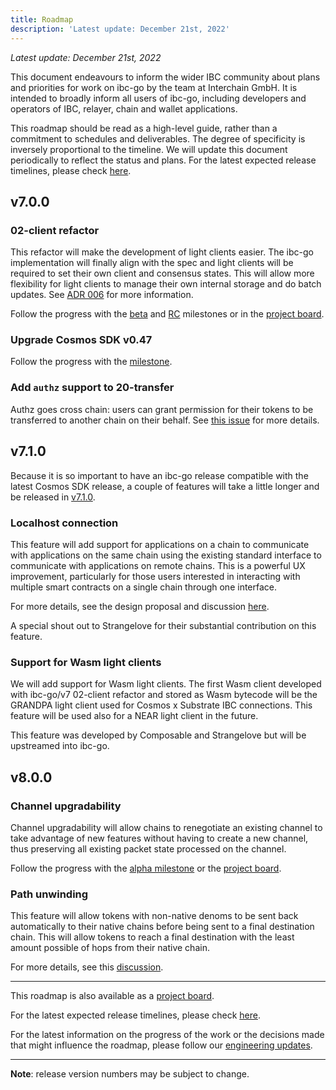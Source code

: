 ```yaml
---
title: Roadmap
description: 'Latest update: December 21st, 2022'
---
```


*Latest update: December 21st, 2022*

This document endeavours to inform the wider IBC community about plans and priorities for work on ibc-go by the team at Interchain GmbH. It is intended to broadly inform all users of ibc-go, including developers and operators of IBC, relayer, chain and wallet applications.

This roadmap should be read as a high-level guide, rather than a commitment to schedules and deliverables. The degree of specificity is inversely proportional to the timeline. We will update this document periodically to reflect the status and plans. For the latest expected release timelines, please check [here](https://github.com/cosmos/ibc-go/wiki/Release-timeline).

## v7.0.0

### 02-client refactor

This refactor will make the development of light clients easier. The ibc-go implementation will finally align with the spec and light clients will be required to set their own client and consensus states. This will allow more flexibility for light clients to manage their own internal storage and do batch updates. See [ADR 006](/docs/ibc/v7.8.x/architecture/adr-006-02-client-refactor) for more information.

Follow the progress with the [beta](https://github.com/cosmos/ibc-go/milestone/25) and [RC](https://github.com/cosmos/ibc-go/milestone/27) milestones or in the [project board](https://github.com/orgs/cosmos/projects/7/views/14).

### Upgrade Cosmos SDK v0.47

Follow the progress with the [milestone](https://github.com/cosmos/ibc-go/milestone/36).

### Add `authz` support to 20-transfer

Authz goes cross chain: users can grant permission for their tokens to be transferred to another chain on their behalf. See [this issue](https://github.com/cosmos/ibc-go/issues/2431) for more details.

## v7.1.0

Because it is so important to have an ibc-go release compatible with the latest Cosmos SDK release, a couple of features will take a little longer and be released in [v7.1.0](https://github.com/cosmos/ibc-go/milestone/37).

### Localhost connection

This feature will add support for applications on a chain to communicate with applications on the same chain using the existing standard interface to communicate with applications on remote chains. This is a powerful UX improvement, particularly for those users interested in interacting with multiple smart contracts on a single chain through one interface.

For more details, see the design proposal and discussion [here](https://github.com/cosmos/ibc-go/discussions/2191).

A special shout out to Strangelove for their substantial contribution on this feature.

### Support for Wasm light clients

We will add support for Wasm light clients. The first Wasm client developed with ibc-go/v7 02-client refactor and stored as Wasm bytecode will be the GRANDPA light client used for Cosmos x Substrate IBC connections. This feature will be used also for a NEAR light client in the future.

This feature was developed by Composable and Strangelove but will be upstreamed into ibc-go.

## v8.0.0

### Channel upgradability

Channel upgradability will allow chains to renegotiate an existing channel to take advantage of new features without having to create a new channel, thus preserving all existing packet state processed on the channel.

Follow the progress with the [alpha milestone](https://github.com/cosmos/ibc-go/milestone/29) or the [project board](https://github.com/orgs/cosmos/projects/7/views/17).

### Path unwinding

This feature will allow tokens with non-native denoms to be sent back automatically to their native chains before being sent to a final destination chain. This will allow tokens to reach a final destination with the least amount possible of hops from their native chain.

For more details, see this [discussion](https://github.com/cosmos/ibc/discussions/824).

***

This roadmap is also available as a [project board](https://github.com/orgs/cosmos/projects/7/views/25).

For the latest expected release timelines, please check [here](https://github.com/cosmos/ibc-go/wiki/Release-timeline).

For the latest information on the progress of the work or the decisions made that might influence the roadmap, please follow our [engineering updates](https://github.com/cosmos/ibc-go/wiki/Engineering-updates).

***

**Note**: release version numbers may be subject to change.

